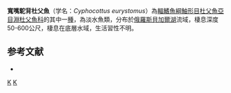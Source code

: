 {{Speciesbox 
| taxon = Cyphocottus eurystomus
| status = NE
| status_system = IUCN3.1
| authority = [[Taliev|Taliev]], 1955
| synonyms = *''Asprocottus megalops eurystomus'' <small>Taliev, 1955</small>
*''Limnocottus eurystomus'' <small>Taliev, 1955</small>
}}

'''寬嘴駝背杜父魚'''（学名：''Cyphocottus eurystomus''）為[[輻鰭魚綱|輻鰭魚綱]][[鮋形目|鮋形目]][[杜父魚亞目|杜父魚亞目]][[淵杜父魚科|淵杜父魚科]]的其中一[[種|種]]，為淡水魚類，分布於[[俄羅斯|俄羅斯]][[貝加爾湖|貝加爾湖]]流域，棲息深度50-600公尺，棲息在底層水域，生活習性不明。

==参考文献==
*{{FishBase_species|genus=Cyphocottus|species=eurystomus |year=2014|month=5}}

{{Taxonbar|from=Q6431461}}

[[Category:駝背杜父魚屬|K]]
[[Category:1955年描述的魚類|K]]